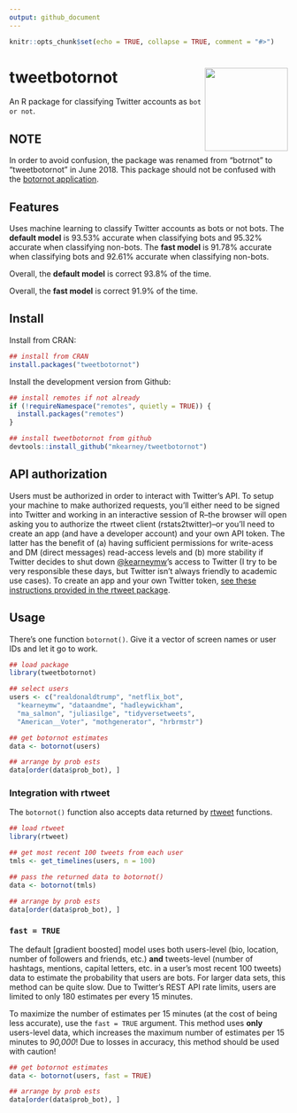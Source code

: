 ```yaml
---
output: github_document
---
```


```r
knitr::opts_chunk$set(echo = TRUE, collapse = TRUE, comment = "#>")
```

# tweetbotornot <img width="150px" src="man/figures/logo.png" align="right" /> 

An R package for classifying Twitter accounts as `bot or not`.

## NOTE

In order to avoid confusion, the package was renamed from "botrnot" to "tweetbotornot" in June 2018. This package should not be confused with the [botornot application](http://botornot.co/).

## Features

Uses machine learning to classify Twitter accounts as bots or not bots. The **default model** is 93.53% accurate when classifying bots and 95.32% accurate when classifying non-bots. The **fast model** is 91.78% accurate when classifying bots and 92.61% accurate when classifying non-bots. 

Overall, the **default model** is correct 93.8% of the time.

Overall, the **fast model** is correct 91.9% of the time.

## Install

Install from CRAN:

```r
## install from CRAN
install.packages("tweetbotornot")
```


Install the development version from Github:

```r
## install remotes if not already
if (!requireNamespace("remotes", quietly = TRUE)) {
  install.packages("remotes")
}

## install tweetbotornot from github
devtools::install_github("mkearney/tweetbotornot")
```

## API authorization

Users must be authorized in order to interact with Twitter's API. To setup your 
machine to make authorized requests, you'll either need to be signed into Twitter and working in an interactive session of R–the browser will open asking you to authorize the rtweet client (rstats2twitter)–or you'll need to create an app (and have a developer account) and your own API token. The latter has the benefit of (a) having sufficient permissions for write-acess and DM (direct messages) read-access levels and (b) more stability if Twitter decides to shut down [@kearneymw](https://twitter.com/kearneymw)'s access to Twitter (I try to be very responsible these days, but Twitter isn't always friendly to academic use cases). To create an app and your own Twitter token, [see these instructions provided in the rtweet package](http://rtweet.info/articles/auth.html).

## Usage

There's one function `botornot()`. Give it a vector of screen names or user IDs and let it go to work.

```r
## load package
library(tweetbotornot)

## select users
users <- c("realdonaldtrump", "netflix_bot",
  "kearneymw", "dataandme", "hadleywickham",
  "ma_salmon", "juliasilge", "tidyversetweets", 
  "American__Voter", "mothgenerator", "hrbrmstr")

## get botornot estimates
data <- botornot(users)

## arrange by prob ests
data[order(data$prob_bot), ]
```

### Integration with rtweet

The `botornot()` function also accepts data returned by [rtweet](http://rtweet.info) functions.

```r
## load rtweet
library(rtweet)

## get most recent 100 tweets from each user
tmls <- get_timelines(users, n = 100)

## pass the returned data to botornot()
data <- botornot(tmls)

## arrange by prob ests
data[order(data$prob_bot), ]
```

### `fast = TRUE`

The default [gradient boosted] model uses both users-level (bio, location, number of followers and friends, etc.) **and** tweets-level (number of hashtags, mentions, capital letters, etc. in a user's most recent 100 tweets) data to estimate the probability that users are bots. For larger data sets, this method can be quite slow. Due to Twitter's REST API rate limits, users are limited to only 180 estimates per every 15 minutes. 

To maximize the number of estimates per 15 minutes (at the cost of being less accurate), use the `fast = TRUE` argument. This method uses **only** users-level data, which increases the maximum number of estimates per 15 minutes to *90,000*! Due to losses in accuracy, this method should be used with caution!

```r
## get botornot estimates
data <- botornot(users, fast = TRUE)

## arrange by prob ests
data[order(data$prob_bot), ]
```
